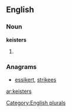 ==English==

===Noun===
'''keisters'''

# {{plural of|[[keister]]}}

===Anagrams===
* [[essikert#English|essikert]], [[strikees#English|strikees]]

[[Category:English plurals]]

[[ar:keisters]]